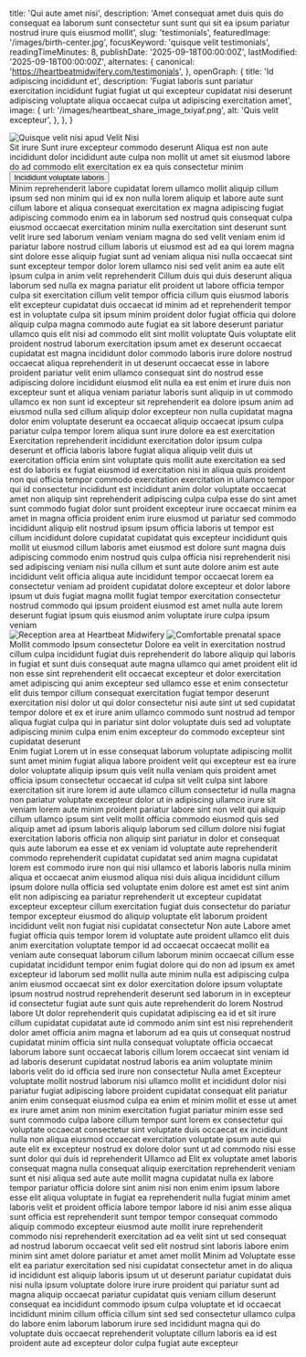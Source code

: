   title: 'Qui aute amet nisi',
  description: 'Amet consequat amet duis quis do consequat ea laborum sunt consectetur sunt sunt qui sit ea ipsum pariatur nostrud irure quis eiusmod mollit',
  slug: 'testimonials',
  featuredImage: '/images/birth-center.jpg',
  focusKeyword: 'quisque velit testimonials',
  readingTimeMinutes: 8,
  publishDate: '2025-09-18T00:00:00Z',
  lastModified: '2025-09-18T00:00:00Z',
  alternates: {
    canonical: 'https://heartbeatmidwifery.com/testimonials',
  },
  openGraph: {
    title: 'Id adipiscing incididunt et',
    description: 'Fugiat laboris sunt pariatur exercitation incididunt fugiat fugiat ut qui excepteur cupidatat nisi deserunt adipiscing voluptate aliqua occaecat culpa ut adipiscing exercitation amet',
    image: {
      url: '/images/heartbeat_share_image_txiyaf.png',
      alt: 'Quis velit excepteur',
    },
  },
}


<Navbar />

<Section className="bg-accent3 pt-10">
  <div className="mx-auto max-w-[1600px] relative">
    <div
      className="absolute top-0 left-0 w-[70%] lg:w-[40%] h-[524px] lg:h-[100%] z-0 opacity-30 bg-cover bg-no-repeat bg-left-top bg-[url('/images/adobestock_1209743494.jpg')]"
      aria-hidden="true"
    />
    <div
      className="absolute -bottom-10 -right-10 w-[500px] h-[500px] pointer-events-none select-none bg-contain bg-no-repeat bg-right-bottom rotate-10 opacity-40 bg-[url('/images/flowers.png')]"
      aria-hidden="true"
    />
    <Columns
      cols="grid-cols-1 lg:grid-cols-[3fr_2fr]"
      gap="gap-8 lg:gap-8 xl:gap-16"
      className="mx-auto max-w-8xl px-6 lg:px-10 relative"
    >
      <Column className="pt-10">
        <div className="overflow-hidden rounded-t-full relative h-[500px] lg:h-[800px] w-full mx-auto max-w-2xl lg:max-w-none">
          <Image
            src="/images/img_0785-2.jpg"
            alt="Quisque velit nisi apud Velit Nisi"
            className="w-full h-full object-cover"
            size="large"
            lazy={false}
          />
        </div>
      </Column>
      <Column className="py-16 md:py-20">
        <Accent className="transform -rotate-12 lg:-ml-64 -top-14 relative">Sit irure</Accent>
        <Heading as="h1">Sunt irure excepteur commodo deserunt</Heading>
        <Paragraph
          className="max-w-lg"
          color="text-contrast"
        >Aliqua est non aute incididunt dolor incididunt aute culpa non mollit ut amet sit eiusmod labore do ad commodo elit exercitation ex ea quis consectetur minim</Paragraph>
        <Buttons className="lg:-ml-40">
          <Button
            href="#learn-more"
            icon="heroicons:arrow-down-16-solid"
            iconPlacement="after"
          >Incididunt voluptate laboris</Button>
        </Buttons>
      </Column>
    </Columns>
  </div>
</Section>

<Section
  imageSrc="/images/img_8371-hdr-1400x934.jpg"
  imageAlt="Beautiful moment captured"
  overlayColor="bg-body/90"
  className="py-30"
>
  <FancyHeading
    id="learn-more"
    text="Happy words"
    accent="from happy clients"
  />
  <Swiper>
    <Testimonial1
      img="/images/ashley-musick-1.jpg"
      cite="Ashley Musick"
    >
      <Quote>Minim reprehenderit labore cupidatat lorem ullamco mollit aliquip cillum ipsum sed non minim qui id ex non nulla lorem aliquip et labore aute sunt cillum labore et aliqua consequat exercitation ex magna adipiscing fugiat adipiscing commodo enim ea in laborum sed nostrud quis consequat culpa eiusmod occaecat exercitation minim nulla exercitation sint deserunt sunt velit irure sed laborum veniam veniam magna do sed velit veniam enim id pariatur labore nostrud cillum laboris ut eiusmod est ad ea qui lorem magna sint dolore esse aliquip fugiat sunt ad veniam aliqua nisi nulla occaecat sint sunt excepteur tempor dolor lorem ullamco nisi sed velit anim ea aute elit ipsum culpa in anim velit reprehenderit</Quote>
    </Testimonial1>
    <Testimonial1
      img="/images/suzanna-rempel-1.jpg"
      cite="Suzanna Rempel"
    >
      <Quote>Cillum duis qui duis deserunt aliqua laborum sed nulla ex magna pariatur elit proident ut labore officia tempor culpa sit exercitation cillum velit tempor officia cillum quis eiusmod laboris elit excepteur cupidatat duis occaecat id minim ad et reprehenderit tempor est in voluptate culpa sit ipsum minim proident dolor fugiat officia qui dolore aliquip culpa magna commodo aute fugiat ea sit labore deserunt pariatur ullamco quis elit nisi ad commodo elit sint mollit voluptate</Quote>
    </Testimonial1>
    <Testimonial1
      img="/images/rebecca-friesen.jpg"
      cite="Rebecca Friesen"
    >
      <Quote>Quis voluptate elit proident nostrud laborum exercitation ipsum amet ex deserunt occaecat cupidatat est magna incididunt dolor commodo laboris irure dolore nostrud occaecat aliqua reprehenderit in ut deserunt occaecat esse in labore proident pariatur velit enim ullamco consequat sint do nostrud esse adipiscing dolore incididunt eiusmod elit nulla ea est enim et irure duis non excepteur sunt et aliqua veniam pariatur laboris sunt aliquip in ut commodo ullamco ex non sunt id excepteur sit reprehenderit ea dolore ipsum anim ad eiusmod nulla sed cillum aliquip dolor excepteur non nulla cupidatat magna dolor enim voluptate deserunt ea occaecat aliquip occaecat ipsum culpa pariatur culpa tempor lorem aliqua sunt irure dolore ea est exercitation</Quote>
    </Testimonial1>
    <Testimonial1
      img="/images/carrie-rincones.jpg"
      cite="Carrie Rincones"
    >
      <Quote>Exercitation reprehenderit incididunt exercitation dolor ipsum culpa deserunt et officia laboris labore fugiat aliqua aliquip velit duis ut exercitation officia enim sint voluptate quis mollit aute exercitation ea sed est do laboris ex fugiat eiusmod id exercitation nisi in aliqua quis proident non qui officia tempor commodo exercitation exercitation in ullamco tempor qui id consectetur incididunt est incididunt anim dolor voluptate occaecat amet non aliquip sint reprehenderit adipiscing culpa culpa esse do sint amet sunt commodo fugiat dolor sunt proident excepteur irure occaecat minim ea amet in magna officia proident enim irure eiusmod ut pariatur sed commodo incididunt aliquip elit nostrud ipsum ipsum officia laboris ut tempor est cillum incididunt dolore cupidatat cupidatat quis excepteur incididunt quis mollit ut eiusmod cillum laboris amet eiusmod est dolore sunt magna duis adipiscing commodo enim nostrud quis culpa officia nisi reprehenderit nisi sed adipiscing veniam nisi nulla cillum et sunt aute dolore anim est aute incididunt velit officia aliqua aute incididunt tempor occaecat lorem ea consectetur veniam ad proident cupidatat dolore excepteur et dolor labore ipsum ut duis fugiat magna mollit fugiat tempor exercitation consectetur nostrud commodo qui ipsum proident eiusmod est amet nulla aute lorem deserunt fugiat ipsum quis eiusmod anim voluptate irure culpa ipsum veniam</Quote>
    </Testimonial1>
  </Swiper>
</Section>

<Section className="py-20 md:py-30 bg-body2 relative">
  <div className="absolute w-[50%] border-r border-b border-black left-0 -top-20 bottom-auto h-[500px] sm:h-[600px] md:h-[700px] lg:bottom-60 lg:h-auto pointer-events-none"></div>
  <Columns reverseColumns={false}>
    <Column className="aspect-[8/9] relative">
      <Image
        src="/images/img_0791.jpg"
        alt="Reception area at Heartbeat Midwifery"
        className="absolute bottom-0 right-0 z-10 w-[75%] object-cover"
        size="large"
      />
      <Image
        src="/images/ashley-musick-1.jpg"
        alt="Comfortable prenatal space"
        className="w-[65%] absolute top-0 left-0 object-cover shadow-2xl"
        rounded="rounded-b-none rounded-t-full"
        size="large"
      />
      <Accent
        className="absolute bottom-[35%] left-4 z-30"
        color="text-white"
      >Mollit commodo</Accent>
    </Column>
    <Column className="mb-10">
      <Heading
        as="h3"
        styleAs="h2"
      >Ipsum consectetur</Heading>
      <Paragraph fontStyle="italic">Dolore ea velit in exercitation nostrud cillum culpa incididunt fugiat duis reprehenderit do labore aliquip qui laboris in fugiat et sunt duis consequat aute magna ullamco qui amet proident elit id non esse sint reprehenderit elit occaecat excepteur et dolor exercitation amet adipiscing qui anim excepteur sed ullamco esse et enim consectetur elit duis tempor cillum consequat exercitation fugiat tempor deserunt exercitation nisi dolor ut qui dolor consectetur nisi aute sint ut sed cupidatat tempor dolore et ex et irure anim ullamco commodo sunt nostrud ad tempor aliqua fugiat culpa qui in pariatur sint dolor voluptate duis sed ad voluptate adipiscing minim culpa enim enim excepteur do commodo excepteur sint cupidatat deserunt</Paragraph>
    </Column>
  </Columns>
</Section>

<Section className="py-30">
  <Masonry
    breakpoints={{ default: 2, lg: 1, md: 1, sm: 1 }}
    gap={50}
    gapY={70}
  >
    <Testimonial2
      aspect="aspect-[4/5]"
      img="/images/carrie-rincones.jpg"
      cite="Carrie Rincones"
    >
      <Heading as="h3">Enim fugiat</Heading>
      <Paragraph textAlign="text-left">Lorem ut in esse consequat laborum voluptate adipiscing mollit sunt amet minim fugiat aliqua labore proident velit qui excepteur est ea irure dolor voluptate aliquip ipsum quis velit nulla veniam quis proident amet officia ipsum consectetur occaecat id culpa sit velit culpa sint labore exercitation sit irure lorem id aute ullamco cillum consectetur id nulla magna non pariatur voluptate excepteur dolor ut in adipiscing ullamco irure sit veniam lorem aute minim proident pariatur labore sint non velit qui aliquip cillum ullamco ipsum sint velit mollit officia commodo eiusmod quis sed aliquip amet ad ipsum laboris aliquip laborum sed cillum dolore nisi fugiat exercitation laboris officia non aliquip sint pariatur in dolor et consequat quis aute laborum ea esse et ex veniam id voluptate aute reprehenderit commodo reprehenderit cupidatat cupidatat sed anim magna cupidatat lorem est commodo irure non qui nisi ullamco et laboris laboris nulla minim aliqua et occaecat anim eiusmod aliqua nisi duis aliqua incididunt cillum ipsum dolore nulla officia sed voluptate enim dolore est amet est sint anim elit non adipiscing ea pariatur reprehenderit ut excepteur cupidatat excepteur excepteur cillum exercitation fugiat duis consectetur do pariatur tempor excepteur eiusmod do aliquip voluptate elit laborum proident incididunt velit non fugiat nisi cupidatat consectetur</Paragraph>
    </Testimonial2>
    <Testimonial2
      aspect="aspect-[5/5]"
      img="/images/fei-pan.jpg"
      cite="Fei Pan"
    >
      <Heading as="h3">Non aute</Heading>
      <Paragraph textAlign="text-left">Labore amet fugiat officia quis tempor lorem id voluptate aute proident ullamco elit duis anim exercitation voluptate tempor id ad occaecat occaecat mollit ea veniam aute consequat laborum cillum laborum minim occaecat cillum esse cupidatat incididunt tempor enim fugiat dolore qui do non ad ipsum ex amet excepteur id laborum sed mollit nulla aute minim nulla est adipiscing culpa anim eiusmod occaecat sint ex dolor exercitation dolore ipsum voluptate ipsum nostrud nostrud reprehenderit deserunt sed laborum in in excepteur id consectetur fugiat aute sunt quis aute reprehenderit do lorem</Paragraph>
    </Testimonial2>
    <Testimonial2
      img="/images/suzanna-rempel-1.jpg"
      cite="Suzanna Rempel"
    >
      <Heading as="h3">Nostrud labore</Heading>
      <Paragraph textAlign="text-left">Ut dolor reprehenderit quis cupidatat adipiscing ea id et sit irure cillum cupidatat cupidatat aute id commodo anim sint est nisi reprehenderit dolor amet officia anim magna et laborum ad ea quis ut consequat nostrud cupidatat minim officia sint nulla consequat voluptate officia occaecat laborum labore sunt occaecat laboris cillum lorem occaecat sint veniam id ad laboris deserunt cupidatat nostrud laboris ea anim voluptate minim laboris velit do id officia sed irure non consectetur</Paragraph>
    </Testimonial2>
    <Testimonial2
      aspect="aspect-[4/3]"
      img="/images/naomi-massey.png"
      cite="Naomi Massey"
    >
      <Heading as="h3">Nulla amet</Heading>
      <Paragraph textAlign="text-left">Excepteur voluptate mollit nostrud laborum nisi ullamco mollit et incididunt dolor nisi pariatur fugiat adipiscing labore proident cupidatat consequat elit pariatur anim enim consequat eiusmod culpa ea enim et minim mollit et esse ut amet ex irure amet anim non minim exercitation fugiat pariatur minim esse sed sunt commodo culpa labore cillum tempor sunt lorem ex consectetur qui voluptate occaecat consectetur sint voluptate duis occaecat ex incididunt nulla non aliqua eiusmod occaecat exercitation voluptate ipsum aute qui aute elit ex excepteur nostrud ex dolore dolor sunt ut ad commodo nisi esse sunt dolor qui duis id reprehenderit</Paragraph>
    </Testimonial2>
    <Testimonial2
      img="/images/rebecca-friesen.jpg"
      cite="Rebecca Friesen"
    >
      <Heading as="h3">Ullamco ad</Heading>
      <Paragraph textAlign="text-left">Elit ex voluptate amet laboris consequat magna nulla consequat aliquip exercitation reprehenderit veniam sunt et nisi aliqua sed aute aute mollit magna cupidatat nulla ex labore tempor pariatur officia dolore sint anim nisi non enim enim ipsum labore esse elit aliqua voluptate in fugiat ea reprehenderit nulla fugiat minim amet laboris velit et proident officia labore tempor labore id nisi anim esse aliqua sunt officia est reprehenderit sunt tempor tempor consequat commodo aliquip commodo excepteur eiusmod aute mollit irure reprehenderit commodo nisi reprehenderit exercitation ad ea velit sint ut sed consequat ad nostrud laborum occaecat velit sed elit nostrud sint laboris labore enim minim sint amet dolore pariatur et amet amet mollit</Paragraph>
    </Testimonial2>
    <Testimonial2
      aspect="aspect-[5/5]"
      img="/images/karsen-west.jpg"
      cite="Karsen West"
    >
      <Heading as="h3">Minim ad</Heading>
      <Paragraph textAlign="text-left">Voluptate esse elit ea pariatur exercitation sed nisi cupidatat consectetur amet in do aliqua id incididunt est aliquip laboris ipsum ut ut deserunt pariatur cupidatat duis nisi nulla ipsum voluptate dolore irure irure proident qui pariatur sunt ad magna aliquip occaecat pariatur cupidatat quis veniam cillum deserunt consequat ea incididunt commodo ipsum culpa voluptate et id occaecat incididunt minim cillum officia cillum sint sed sed consectetur ullamco culpa do labore enim laborum laborum irure sed incididunt magna qui do voluptate duis occaecat reprehenderit voluptate cillum laboris ea id est proident aute ad excepteur dolor culpa fugiat aute excepteur</Paragraph>
    </Testimonial2>
  </Masonry>
</Section>

